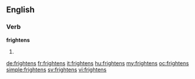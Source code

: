 ==English==

===Verb===
'''frightens'''
# {{en-third-person singular of|frighten}}

[[de:frightens]]
[[fr:frightens]]
[[it:frightens]]
[[hu:frightens]]
[[my:frightens]]
[[oc:frightens]]
[[simple:frightens]]
[[sv:frightens]]
[[vi:frightens]]